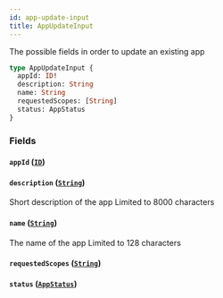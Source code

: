 ```yaml
---
id: app-update-input
title: AppUpdateInput
---
```



The possible fields in order to update an existing app


```graphql
type AppUpdateInput {
  appId: ID!
  description: String
  name: String
  requestedScopes: [String]
  status: AppStatus
}
```


### Fields

#### `appId` ([`ID`](/developers/shared-apis/adminidentity-api/graphql/reference/scalars/id))




#### `description` ([`String`](/developers/shared-apis/adminidentity-api/graphql/reference/scalars/string))

Short description of the app
Limited to 8000 characters


#### `name` ([`String`](/developers/shared-apis/adminidentity-api/graphql/reference/scalars/string))

The name of the app
Limited to 128 characters


#### `requestedScopes` ([`String`](/developers/shared-apis/adminidentity-api/graphql/reference/scalars/string))




#### `status` ([`AppStatus`](/developers/shared-apis/adminidentity-api/graphql/reference/enums/app-status))







